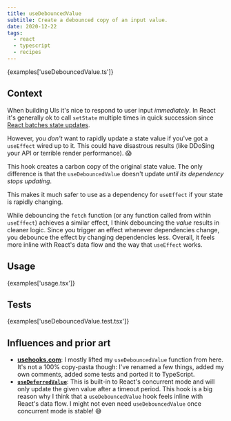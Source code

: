 ```yaml
---
title: useDebouncedValue
subtitle: Create a debounced copy of an input value.
date: 2020-12-22
tags:
  - react
  - typescript
  - recipes
---
```


<CodeExample language="ts">{examples['useDebouncedValue.ts']}</CodeExample>

## Context

When building UIs it's nice to respond to user input _immediately_. In React it's generally ok to call `setState` multiple times in quick succession since [React batches state updates](https://reactjs.org/docs/state-and-lifecycle.html#state-updates-may-be-asynchronous).

However, you _don't_ want to rapidly update a state value if you've got a `useEffect` wired up to it. This could have disastrous results (like DDoSing your API or terrible render performance). 😱

This hook creates a carbon copy of the original state value. The only difference is that the `useDebouncedValue` doesn't update _until its dependency stops updating_.

This makes it much safer to use as a dependency for `useEffect` if your state is rapidly changing.

While debouncing the `fetch` function (or any function called from within `useEffect`) achieves a similar effect, I think debouncing the _value_ results in cleaner logic. Since you trigger an effect whenever dependencies change, you debounce the effect by changing dependencies less. Overall, it feels more inline with React's data flow and the way that `useEffect` works.

## Usage

<CodeExample language="tsx">{examples['usage.tsx']}</CodeExample>

## Tests

<CodeExample language="tsx">
  {examples['useDebouncedValue.test.tsx']}
</CodeExample>

## Influences and prior art

- **[usehooks.com](https://usehooks.com/useDebounce/)**: I mostly lifted my `useDebouncedValue` function from here. It's not a 100% copy-pasta though: I've renamed a few things, added my own comments, added some tests and ported it to TypeScript.
- **[`useDeferredValue`](https://reactjs.org/docs/concurrent-mode-reference.html#usedeferredvalue)**: This is built-in to React's concurrent mode and will only update the given value after a timeout period. This hook is a big reason why I think that a `useDebouncedValue` hook feels inline with React's data flow. I might not even need `useDebouncedValue` once concurrent mode is stable! 😅
